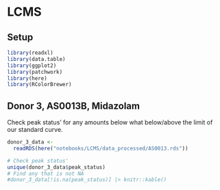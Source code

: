 

# LCMS

## Setup

```r
library(readxl)
library(data.table)
library(ggplot2)
library(patchwork)
library(here)
library(RColorBrewer)
```


## Donor 3, AS0013B, Midazolam
Check peak status' for any amounts below what below/above the limit of our standard curve.
```r
donor_3_data <- 
  readRDS(here("notebooks/LCMS/data_processed/AS0013.rds"))

# Check peak status'
unique(donor_3_data$peak_status)
# Find any that is not NA
#donor_3_data[!is.na(peak_status)] |> knitr::kable()
```


